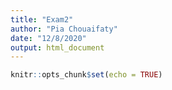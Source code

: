 ```yaml
---
title: "Exam2"
author: "Pia Chouaifaty"
date: "12/8/2020"
output: html_document
---
```


```r
knitr::opts_chunk$set(echo = TRUE)
```

```r

```

